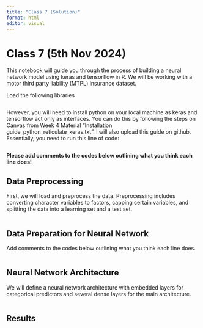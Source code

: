 ---
title: "Class 7 (Solution)"
format: html
editor: visual
---

# Class 7 (5th Nov 2024)

This notebook will guide you through the process of building a neural network model using keras and tensorflow in R. We will be working with a motor third party liability (MTPL) insurance dataset.

Load the following libraries

```{r}


```

However, you will need to install python on your local machine as keras and tensorflow act only as interfaces. You can do this by following the steps on Canvas from Week 4 Material "Installation guide_python_reticulate_keras.txt". I will also upload this guide on github. Essentially, you need to run this line of code:

```{r}


```

**Please add comments to the codes below outlining what you think each line does!**

## Data Preprocessing

First, we will load and preprocess the data. Preprocessing includes converting character variables to factors, capping certain variables, and splitting the data into a learning set and a test set.

```{r}

```

## Data Preparation for Neural Network

Add comments to the codes below outlining what you think each line does.

```{r}

```

## Neural Network Architecture

We will define a neural network architecture with embedded layers for categorical predictors and several dense layers for the main architecture.

```{r}

```

## Results

```{r}

```
